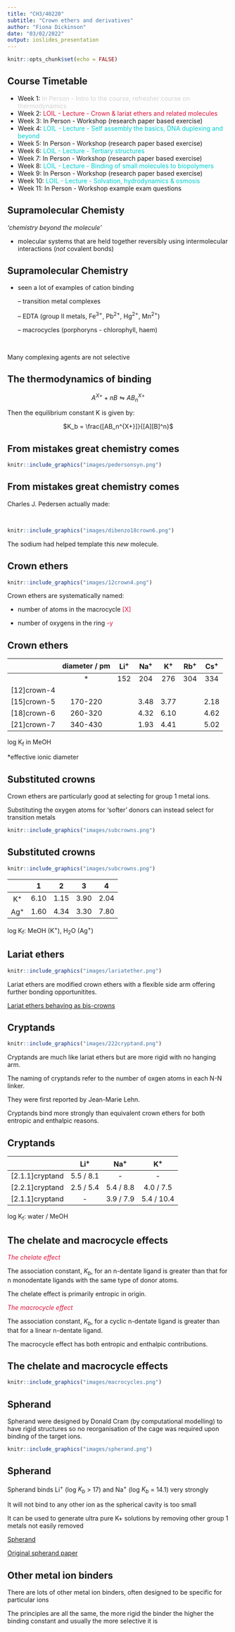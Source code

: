 ```yaml
---
title: "CH3/40220"
subtitle: "Crown ethers and derivatives"
author: "Fiona Dickinson"
date: "03/02/2022"
output: ioslides_presentation
---
```


```r
knitr::opts_chunk$set(echo = FALSE)
```

## Course Timetable

- Week 1: <span style="color:lightgrey">In Person - Intro to the course, refresher course on thermodynamics</span>
- Week 2: <span style="color:crimson">LOIL - Lecture - Crown & lariat ethers and related molecules</span>
- Week 3: In Person - Workshop (research paper based exercise)
- Week 4: <span style="color:darkturquoise">LOIL - Lecture - Self assembly the basics, DNA duplexing and beyond</span>
- Week 5: In Person - Workshop (research paper based exercise) 
- Week 6: <span style="color:darkturquoise">LOIL - Lecture - Tertiary structures</span>
- Week 7: In Person - Workshop (research paper based exercise)
- Week 8: <span style="color:darkturquoise">LOIL - Lecture - Binding of small molecules to biopolymers</span>
- Week 9: In Person - Workshop (research paper based exercise)
- Week 10: <span style="color:darkturquoise">LOIL - Lecture - Solvation, hydrodynamics & osmosis</span>
- Week 11: In Person - Workshop example exam questions

## Supramolecular Chemisty

*'chemistry beyond the molecule'*

- molecular systems that are held together reversibly using intermolecular interactions (*not* covalent bonds)

## Supramolecular Chemistry

- seen a lot of examples of cation binding

    -- transition metal complexes

    -- EDTA (group II metals, Fe$^{3+}$, Pb$^{2+}$, Hg$^{2+}$, Mn$^{2+}$)

    -- macrocycles (porphoryns - chlorophyll, haem)
    
    
\

Many complexing agents are not selective

## The thermodynamics of binding

<p align="center">
$A^{X+}+nB \leftrightharpoons AB_n^{X+}$
</p>

Then the equilibrium constant K is given by:

<p align="center">
$K_b = \frac{[AB_n^{X+}]}{[A][B]^n}$
</p>

## From mistakes great chemistry comes

```r
knitr::include_graphics("images/pedersonsyn.png")
```
   
## From mistakes great chemistry comes

Charles J. Pedersen actually made:

\

```r
knitr::include_graphics("images/dibenzo18crown6.png")
```

The sodium had helped template this *new* molecule.

## Crown ethers

```r
knitr::include_graphics("images/12crown4.png")
```

Crown ethers are systematically named:

- number of atoms in the macrocycle <span style="color:crimson">[X]</span>

- number of oxygens in the ring <span style="color:crimson">-y </span>

## Crown ethers

| | diameter / pm | Li^+^ | Na^+^ | K^+^ | Rb^+^ | Cs^+^ |
|:----:|:----:|:----:|:----:|:----:|:----:|:----:|
| | * | 152 | 204 | 276 | 304 | 334 |
|[12]crown-4 | | | | | | |
|[15]crown-5 | 170-220 | | 3.48| 3.77 | |2.18 |
|[18]crown-6 | 260-320| |4.32 |6.10 | |4.62 |
|[21]crown-7 | 340-430 | |1.93 |4.41 | |5.02 |


log K~f~ in MeOH


*effective ionic diameter

## Substituted crowns

Crown ethers are particularly good at selecting for group 1 metal ions.

Substituting the oxygen atoms for 'softer' donors can instead select for transition metals

```r
knitr::include_graphics("images/subcrowns.png")
```

## Substituted crowns

```r
knitr::include_graphics("images/subcrowns.png")
```

| | 1 | 2 | 3 | 4 |
|:----:|:----:|:----:|:----:|:----:|
| K^+^ | 6.10 | 1.15 | 3.90 | 2.04 |
| Ag^+^ | 1.60 | 4.34 | 3.30 | 7.80 |

log K~f~: MeOH (K^+^), H~2~O (Ag^+^)

## Lariat ethers

```r
knitr::include_graphics("images/lariatether.png")
```

Lariat ethers are modified crown ethers with a flexible side arm offering further bonding opportunitites.

[Lariat ethers behaving as bis-crowns](http://libproxy.bath.ac.uk/login?url=https://pdf.sciencedirectassets.com/271373/1-s2.0-S0040403900X07459/1-s2.0-S0040403901804329/main.pdf?X-Amz-Security-Token=IQoJb3JpZ2luX2VjEHcaCXVzLWVhc3QtMSJHMEUCIQDRwhaD636lA3j8MobuI1a897bjGdK%2FsaHAQnDQNu2ZugIgJ1Vi%2FdvKfpguuYy6jiQBedaIEE1jiAwCY0KHuFw4b%2BEqgwQIv%2F%2F%2F%2F%2F%2F%2F%2F%2F%2F%2FARAEGgwwNTkwMDM1NDY4NjUiDEsl8dXHXQDu%2FZ0%2BgCrXA7R2T7gR8C4fn4nvJyHnEAcL8l1Y%2FjLtxhu%2FXZbojUax4GcDzWvTx1Hj8CDJKLvh7GH2mhFRq2HFNOpPlMsdcOzferz9wU4nQWvS4DDAmkMiAdHU7Gx0pgsLyPBF6TMY86mZIZFbmXetkd32fiEQQACk344WEmvEc1sc0tQ4x3V0Z3ocsUJh7XT96mBVP0JsY1TUbzMnn%2FcATPKc8vapZ4dnvseBYhddfVi%2BXVHE6XbDVsV1CofkkxgbvIK4Cjx1BYnBQ%2BRs%2FL1jS76RNtt3CqxJ%2BpCB6Fc%2B8lhMUhh2JomB4szro01aj9X5xwDL7OazW0BWj7Jx%2B%2BHYYK5GIE3x%2FwRb4%2F8iTEkOmcNGhHjJTknuqikh2ZcVLdjqpod%2FTanY5NrpOiewVu7i5FN1%2B2HU5HE56ymwigNGQTxrgaUBlmgPNFO3s8hRKQ1FOpJA4ohrs09Gexg0OXdXmQtbdVMsvVQ0N6yCg97kCLuWVgrpCsqaIFPMFSJtVZadiBaxruSwKM8Cj0FCHpskFl7YgcQiKgF8pqZGmRz%2Bdz9wkfBoTATcsIgs4SsPSapoJuI2OeUUFG6KLsY5iGdBT524Yqp8An%2Bro8ETr2rLFTU30uDgxSlVYAck5flprTDVjbSQBjqlAXZivUzucPRbx5SG%2BLIMZqzXphwjHI2DRUe1tJnKZL%2F%2BBZxP4FFs0qGcioFhTbydLTFg%2FDlvzOIAXDxHrC%2BpuYacV6eyFi2MdiWFlqcjJoAh4l0r47rlrkmLuMmYZBQQpiX8zBR6ctwI1BPHss2isN7fToPfywVnniWURrnWeW0xgjZJ00sptdCC1jb94JDsYkk%2F%2B%2F0y7XLih6dAMQnfQTeEWctg%2BQ%3D%3D&X-Amz-Algorithm=AWS4-HMAC-SHA256&X-Amz-Date=20220216T152541Z&X-Amz-SignedHeaders=host&X-Amz-Expires=300&X-Amz-Credential=ASIAQ3PHCVTYVQJVAOZQ%2F20220216%2Fus-east-1%2Fs3%2Faws4_request&X-Amz-Signature=297737a13165fdd9107bb7d81914de27bb3aa41b2492d4eac73cdf01e65a8043&hash=bf87c2e396466ddc485c55004a34804bf035a98bb748af5f8908442d9a8dc5d0&host=68042c943591013ac2b2430a89b270f6af2c76d8dfd086a07176afe7c76c2c61&pii=S0040403901804329&tid=spdf-22a58b5b-ad1c-420a-8be4-c000e6015984&sid=0482faf0610ff44b8c09c096d3a9bce7ff6cgxrqb&type=client&ua=4c010252070355055c0156&rr=6de7ca3a8a77f3e7)

## Cryptands

```r
knitr::include_graphics("images/222cryptand.png")
```

Cryptands are much like lariat ethers but  are more rigid with no hanging arm.

The naming of cryptands refer to the number of oxgen atoms in each N-N linker.

They were first reported by Jean-Marie Lehn.

Cryptands bind more strongly than equivalent crown ethers for both entropic and enthalpic reasons.

## Cryptands

| | Li^+^ | Na^+^ | K^+^|
|:------:|:------:|:------:|:------:|
| [2.1.1]cryptand | 5.5 / 8.1 | - | - |
| [2.2.1]cryptand | 2.5 / 5.4 | 5.4 / 8.8 | 4.0 / 7.5 |
| [2.1.1]cryptand | - | 3.9 / 7.9 | 5.4 / 10.4 |

log K~f~: water / MeOH

## The chelate and macrocycle effects

<span style="color:crimson">*The chelate effect*</span>

The association constant, $K_b$, for an n-dentate ligand is greater than that for n monodentate ligands with the same type of donor atoms. 

The chelate effect is primarily entropic in origin.

<span style="color:crimson">*The macrocycle effect*</span>

The association constant, $K_b$, for a cyclic n-dentate ligand is greater than that for a linear n-dentate ligand. 

The macrocycle effect has both entropic and enthalpic contributions.

## The chelate and macrocycle effects

```r
knitr::include_graphics("images/macrocycles.png")
```

## Spherand

Spherand were designed by Donald Cram (by computational modelling) to have rigid structures so no reorganisation of the cage was required upon binding of the target ions.

```r
knitr::include_graphics("images/spherand.png")
```

## Spherand

Spherand binds Li^+^ (log $K_b$ > 17) and Na^+^ (log $K_b$ = 14.1) very strongly

It will not bind to any other ion as the spherical cavity is too small

It can be used to generate ultra pure K+ solutions by removing other group 1 metals not easily removed

[Spherand](http://libproxy.bath.ac.uk/login?url=https://link.springer.com/content/pdf/10.1007%2F978-1-4899-7565-2_12.pdf)

[Original spherand paper](http://libproxy.bath.ac.uk/login?url=https://pubs.acs.org/doi/pdf/10.1021/ja00298a040)

## Other metal ion binders

There are lots of other metal ion binders, often designed to be specific for particular ions

The principles are all the same, the more rigid the binder the higher the binding constant and usually the more selective it is





